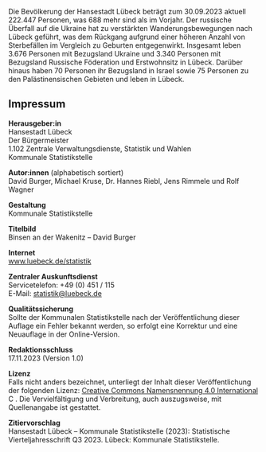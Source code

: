 Die Bevölkerung der Hansestadt Lübeck beträgt zum 30.09.2023 aktuell 222.447 Personen, was 688 mehr sind als im Vorjahr. Der russische Überfall auf die Ukraine hat zu verstärkten Wanderungsbewegungen nach Lübeck geführt, was dem Rückgang aufgrund einer höheren Anzahl von Sterbefällen im Vergleich zu Geburten entgegenwirkt. Insgesamt leben 3.676 Personen mit Bezugsland Ukraine und 3.340 Personen mit Bezugsland Russische Föderation und Erstwohnsitz in Lübeck. Darüber hinaus haben 70 Personen ihr Bezugsland in Israel sowie 75 Personen zu den Palästinensischen Gebieten und leben in Lübeck.

## Impressum {.unnumbered}

**Herausgeber:in** <br>
Hansestadt Lübeck <br>
Der Bürgermeister <br>
1.102 Zentrale Verwaltungsdienste, Statistik und Wahlen <br>
Kommunale Statistikstelle

**Autor:innen** (alphabetisch sortiert) <br>
David Burger, Michael Kruse, Dr. Hannes Riebl, Jens Rimmele und Rolf Wagner

**Gestaltung** <br>
Kommunale Statistikstelle

**Titelbild** <br>
Binsen an der Wakenitz -- David Burger

**Internet** <br>
[www.luebeck.de/statistik](https://www.luebeck.de/statistik)

**Zentraler Auskunftsdienst** <br>
Servicetelefon: +49 (0) 451 / 115 <br>
E-Mail: [statistik@luebeck.de](mailto:statistik@luebeck.de)

**Qualitätssicherung** <br>
Sollte der Kommunalen Statistikstelle nach der Veröffentlichung dieser Auflage ein Fehler bekannt werden, so erfolgt eine Korrektur und eine Neuauflage in der Online-Version.

**Redaktionsschluss** <br>
17.11.2023 (Version 1.0)

**Lizenz** <br>
Falls nicht anders bezeichnet, unterliegt der Inhalt dieser Veröffentlichung der folgenden Lizenz: [Creative Commons Namensnennung 4.0 International](https://creativecommons.org/licenses/by/4.0/) ![CC-BY Logo](img/cc-by.svg){height=1em}. Die Vervielfältigung und Verbreitung, auch auszugsweise, mit Quellenangabe ist gestattet.

**Zitiervorschlag** <br>
Hansestadt Lübeck -- Kommunale Statistikstelle (2023): Statistische Vierteljahresschrift Q3&nbsp;2023. Lübeck: Kommunale Statistikstelle.
